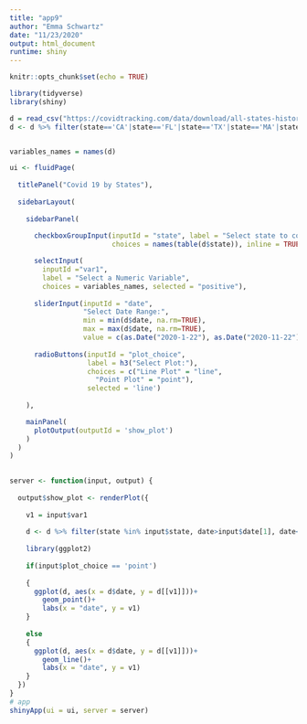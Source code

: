 ```yaml
---
title: "app9"
author: "Emma Schwartz"
date: "11/23/2020"
output: html_document
runtime: shiny
---
```


```r
knitr::opts_chunk$set(echo = TRUE)
```

```r
library(tidyverse)
library(shiny)

d = read_csv("https://covidtracking.com/data/download/all-states-history.csv")
d <- d %>% filter(state=='CA'|state=='FL'|state=='TX'|state=='MA'|state=='NY'|state=='OH')


variables_names = names(d)

ui <- fluidPage(
  
  titlePanel("Covid 19 by States"),
  
  sidebarLayout(
    
    sidebarPanel(
      
      checkboxGroupInput(inputId = "state", label = "Select state to compare",
                         choices = names(table(d$state)), inline = TRUE),

      selectInput(
        inputId ="var1",
        label = "Select a Numeric Variable",
        choices = variables_names, selected = "positive"),
      
      sliderInput(inputId = "date",
                  "Select Date Range:",
                  min = min(d$date, na.rm=TRUE),
                  max = max(d$date, na.rm=TRUE),
                  value = c(as.Date("2020-1-22"), as.Date("2020-11-22"))),
      
      radioButtons(inputId = "plot_choice", 
                   label = h3("Select Plot:"),
                   choices = c("Line Plot" = "line",
                     "Point Plot" = "point"),
                   selected = 'line')
      
    ),

    mainPanel(
      plotOutput(outputId = 'show_plot')
    )
  )
)

 
server <- function(input, output) {
  
  output$show_plot <- renderPlot({
    
    v1 = input$var1
   
    d <- d %>% filter(state %in% input$state, date>input$date[1], date<input$date[2])
    
    library(ggplot2)
    
    if(input$plot_choice == 'point')
      
    {
      ggplot(d, aes(x = d$date, y = d[[v1]]))+
        geom_point()+
        labs(x = "date", y = v1)
    }
    
    else
    {
      ggplot(d, aes(x = d$date, y = d[[v1]]))+
        geom_line()+
        labs(x = "date", y = v1)
    }
  })
}
# app
shinyApp(ui = ui, server = server)
```

